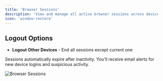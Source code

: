 ```yaml
---
title: 'Browser Sessions'
description: 'View and manage all active browser sessions across devices to maintain account security.'
icon: 'window-restore'
---
```

## Logout Options

- **Logout Other Devices** - End all sessions except current one

Sessions automatically expire after inactivity. You'll receive email alerts for new device logins and suspicious activity.

![Browser Sessions](/images/settings/browser-session/image1.png)